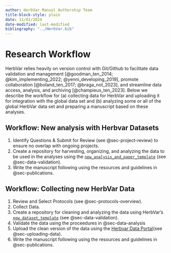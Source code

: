 ```yaml
---
author: HerbVar Manual Authorship Team
title-block-style: plain
date: 11/01/2024
date-modified: last-modified
bibliography: "../HerbVar.bib"
---
```


# Research Workflow {#sec-workflow}

HerbVar relies heavily on version control with Git/Github to facilitate data validation and management [@goodman_ten_2014; @kim_implementing_2022; @yenni_developing_2019], promote collaboration [@boland_ten_2017; @braga_not_2023], and streamline data access, analysis, and archiving [@champieux_ten_2023]. Below we describe the workflow for (a) collecting data for HerbVar and uploading it for integration with the global data set and (b) analyzing some or all of the global HerbVar data set and preparing a manuscript based on these analyses.  

## Workflow: New analysis with Herbvar Datasets

1. Identify Questions & Submit for Review (see @sec-project-review) to ensure no overlap with ongoing projects. 
2. Create a repository for harvesting, organizing, and analyzing the data to be used in the analyses using the [`new_analysis_and_paper_template`](https://github.com/HerbVar-Network/analysis_and_paper_template) (see @sec-data-validation).
4. Write the manuscript following using the resources and guidelines in @sec-publications.  

## Workflow: Collecting new HerbVar Data

1. Review and Select Protocols (see @sec-protocols-overview).
2. Collect Data.
3. Create a repository for cleaning and analyzing the data using HerbVar's [`new_dataset_template`](https://github.com/HerbVar-Network/new_dataset_template) (see @sec-data-validation).
4. Validate the data using the proceedures in @sec-data-analysis
4. Upload the clean version of the data using the [Herbvar Data Portal](https://herbvar.shinyapps.io/data_portal_actual/)(see @sec-uploading-data).
5. Write the manuscript following using the resources and guidelines in @sec-publications.  

